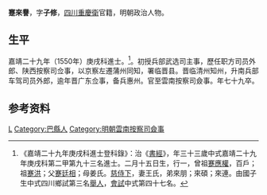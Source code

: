 {{明清人物信息框
| 姓名 = 蹇來譽
| 原名 =
| 圖片名稱= 
| 圖片大小 =
| 圖片說明 = 
| 最高職務 = 雲南按察使司僉事
| 國家 = 大明 
| 爵位 =
| 籍貫 = [[四川|四川]][[重慶衛|重慶衛]]
| 族裔 = 
| 字號 = 字子志，更字子修，號文塘
| 諡號 =
| 出生日期 = 二月十五日
| 出生地點 = 
| 逝世日期 = 万历丙申
| 逝世地點 =
| 墓葬 =
| 配偶 = 王氏
| 親屬 = 曾祖[[蹇應權|蹇應權]]，祖[[蹇洪|蹇洪]]，父[[蹇廷相|蹇廷相]]，母姜氏。子[[蹇达|蹇达]]
| 出身 =
* 嘉靖二十二年癸卯科举人
* 嘉靖二十九年庚戌科進士出身
| 經歷 =
| 著作 =  
}}
'''蹇來譽'''{{BD|1518年||1596年||J}}，字'''子修'''，[[四川|四川]][[重慶衛|重慶衛]]官籍，明朝政治人物。

== 生平 ==
嘉靖二十九年（1550年）庚戌科進士。<ref>《嘉靖二十九年庚戌科進士登科錄》：治《[[書經|書經]]》，年三十三歲中式嘉靖二十九年庚戌科第二甲第九十三名進士。二月十五日生，行一，曾祖[[蹇應權|蹇應權]]，百戶；祖[[蹇洪|蹇洪]]；父[[蹇廷相|蹇廷相]]；母姜氏。[[慈侍下|慈侍下]]，妻王氏，弟來朋；來碩；來連。由國子生中式四川鄉試第三名[[舉人|舉人]]，[[會試|會試]]中式第四十七名。</ref>。初授兵部武选司主事，歷任职方司员外郎、陕西按察司佥事，以京察左遷蒲州同知，署临晋县。晋临清州知州，升南兵部车驾司员外郎，逾年晋广东佥事，备兵惠州。官至雲南按察司僉事。年七十九卒。

== 参考资料 ==
{{reflist}}

{{嘉靖二十九年庚戌科殿试金榜}}

{{Authority control}}

{{DEFAULTSORT:Jian蹇}}
[[Category:蹇姓|L]]
[[Category:巴縣人|Category:巴縣人]]
[[Category:明朝雲南按察司僉事|Category:明朝雲南按察司僉事]]


{{明朝人物小作品}}